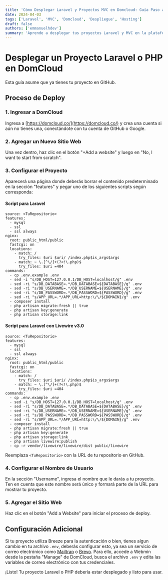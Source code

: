 ```yaml
---
title: 'Cómo Desplegar Laravel y Proyectos MVC en Domcloud: Guía Paso a Paso'
date: 2024-04-03
tags: ['Laravel', 'MVC', 'Domcloud', 'Despliegue', 'Hosting']
draft: false
authors: ['emmanuelhdev']
summary: 'Aprende a desplegar tus proyectos Laravel y MVC en la plataforma de hosting Domcloud de manera sencilla y rápida. Esta guía detallada te muestra el proceso paso a paso con capturas de pantalla.'
---
```


# Desplegar un Proyecto Laravel o PHP en DomCloud

Esta guía asume que ya tienes tu proyecto en GitHub.

## Proceso de Deploy

### 1. Ingresar a DomCloud

Ingresa a [https://domcloud.co/](https://domcloud.co/) y crea una cuenta si aún no tienes una, conectándote con tu cuenta de GitHub o Google.

### 2. Agregar un Nuevo Sitio Web

Una vez dentro, haz clic en el botón "+Add a website" y luego en "No, I want to start from scratch".

### 3. Configurar el Proyecto

Aparecerá una página donde deberás borrar el contenido predeterminado en la sección "features" y pegar uno de los siguientes scripts según corresponda:

#### Script para Laravel

```
source: <TuRepositorio>
features:
  - mysql
  - ssl
  - ssl always
nginx:
  root: public_html/public
  fastcgi: on
  locations:
    - match: /
      try_files: $uri $uri/ /index.php$is_args$args
    - match: ~ \.[^\/]+(?<!\.php)$
      try_files: $uri =404
commands:
  - cp .env.example .env
  - sed -i "s/DB_HOST=127.0.0.1/DB_HOST=localhost/g" .env
  - sed -ri "s/DB_DATABASE=.*/DB_DATABASE=${DATABASE}/g" .env
  - sed -ri "s/DB_USERNAME=.*/DB_USERNAME=${USERNAME}/g" .env
  - sed -ri "s/DB_PASSWORD=.*/DB_PASSWORD=${PASSWORD}/g" .env
  - sed -ri "s/APP_URL=.*/APP_URL=http:\/\/${DOMAIN}/g" .env
  - composer install
  - php artisan migrate:fresh || true
  - php artisan key:generate
  - php artisan storage:link
```

#### Script para Laravel con Livewire v3.0

```
source: <TuRepositorio>
features:
  - mysql
  - ssl
  - ssl always
nginx:
  root: public_html/public
  fastcgi: on
  locations:
    - match: /
      try_files: $uri $uri/ /index.php$is_args$args
    - match: ~ \.[^\/]+(?<!\.php)$
      try_files: $uri =404
commands:
  - cp .env.example .env
  - sed -i "s/DB_HOST=127.0.0.1/DB_HOST=localhost/g" .env
  - sed -ri "s/DB_DATABASE=.*/DB_DATABASE=${DATABASE}/g" .env
  - sed -ri "s/DB_USERNAME=.*/DB_USERNAME=${USERNAME}/g" .env
  - sed -ri "s/DB_PASSWORD=.*/DB_PASSWORD=${PASSWORD}/g" .env
  - sed -ri "s/APP_URL=.*/APP_URL=http:\/\/${DOMAIN}/g" .env
  - composer install
  - php artisan migrate:fresh || true
  - php artisan key:generate
  - php artisan storage:link
  - php artisan livewire:publish
  - cp -r vendor/livewire/livewire/dist public/livewire
```

Reemplaza `<TuRepositorio>` con la URL de tu repositorio en GitHub.

### 4. Configurar el Nombre de Usuario

En la sección "Username", ingresa el nombre que le darás a tu proyecto. Ten en cuenta que este nombre será único y formará parte de la URL para mostrar tu proyecto.

### 5. Agregar el Sitio Web

Haz clic en el botón "Add a Website" para iniciar el proceso de deploy.

## Configuración Adicional

Si tu proyecto utiliza Breeze para la autenticación o bien, tienes algun cambio en tu archivo `.env`, deberás configurar esto, ya sea un servicio de correo electrónico como [Mailtrap](https://mailtrap.io/) o [Brevo](https://www.brevo.com/). Para ello, accede a Webmin desde la pestaña "Manage" de DomCloud, busca el archivo `.env` y edita las variables de correo electrónico con tus credenciales.

¡Listo! Tu proyecto Laravel o PHP debería estar desplegado y listo para usar.
